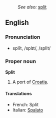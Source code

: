 :''See also:'' [[split]]
==English==
=== Pronunciation ===
*splĭt, /splɪt/, /splIt/
{{wikipedia}}
===Proper noun===
'''Split'''

#A port of [[Croatia]].

====Translations====
*French: Split
*Italian: [[Spalato]]